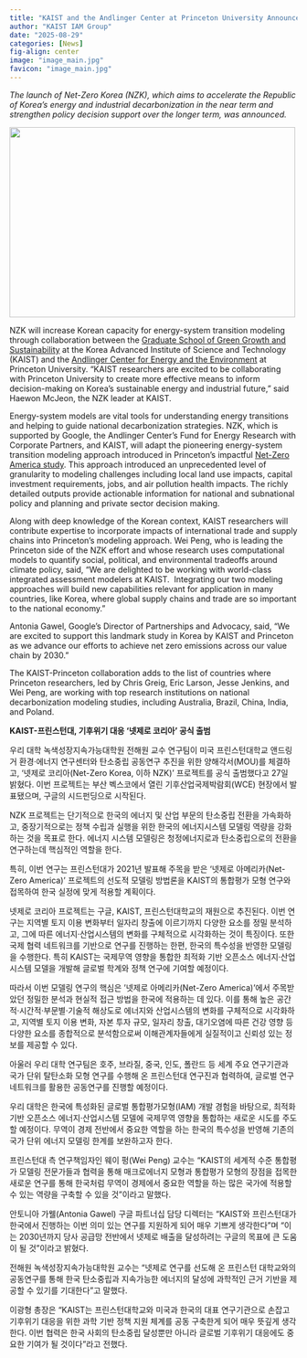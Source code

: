 ```yaml
---
title: "KAIST and the Andlinger Center at Princeton University Announce Net-Zero Korea Study to Accelerate Korea’s Energy Transition"
author: "KAIST IAM Group"
date: "2025-08-29"
categories: [News]
fig-align: center
image: "image_main.jpg"
favicon: "image_main.jpg"
---
```


*The launch of Net-Zero Korea (NZK), which aims to accelerate the Republic of Korea’s energy and industrial decarbonization in the near term and strengthen policy decision support over the longer term, was announced.*

![](image_main.jpg){fig-align="center" width="500" height="333"}

NZK will increase Korean capacity for energy-system transition modeling through collaboration between the [Graduate School of Green Growth and Sustainability](https://gggs.kaist.ac.kr/english) at the Korea Advanced Institute of Science and Technology (KAIST) and the [Andlinger Center for Energy and the Environment](https://acee.princeton.edu/) at Princeton University. “KAIST researchers are excited to be collaborating with Princeton University to create more effective means to inform decision-making on Korea’s sustainable energy and industrial future,” said Haewon McJeon, the NZK leader at KAIST.

Energy-system models are vital tools for understanding energy transitions and helping to guide national decarbonization strategies. NZK, which is supported by Google, the Andlinger Center’s Fund for Energy Research with Corporate Partners, and KAIST, will adapt the pioneering energy-system transition modeling approach introduced in Princeton’s impactful [Net-Zero America study](https://netzeroamerica.princeton.edu/the-report). This approach introduced an unprecedented level of granularity to modeling challenges including local land use impacts, capital investment requirements, jobs, and air pollution health impacts. The richly detailed outputs provide actionable information for national and subnational policy and planning and private sector decision making. 

Along with deep knowledge of the Korean context, KAIST researchers will contribute expertise to incorporate impacts of international trade and supply chains into Princeton’s modeling approach. Wei Peng, who is leading the Princeton side of the NZK effort and whose research uses computational models to quantify social, political, and environmental tradeoffs around climate policy, said, “We are delighted to be working with world-class integrated assessment modelers at KAIST.  Integrating our two modeling approaches will build new capabilities relevant for application in many countries, like Korea, where global supply chains and trade are so important to the national economy.” 

Antonia Gawel, Google’s Director of Partnerships and Advocacy, said, “We are excited to support this landmark study in Korea by KAIST and Princeton as we advance our efforts to achieve net zero emissions across our value chain by 2030.”

The KAIST-Princeton collaboration adds to the list of countries where Princeton researchers, led by Chris Greig, Eric Larson, Jesse Jenkins, and Wei Peng, are working with top research institutions on national decarbonization modeling studies, including Australia, Brazil, China, India, and Poland. 

**KAIST-프린스턴대, 기후위기 대응 ‘넷제로 코리아’ 공식 출범​**

우리 대학 녹색성장지속가능대학원 전해원 교수 연구팀이 미국 프린스턴대학교 앤드링거 환경·에너지 연구센터와 탄소중립 공동연구 추진을 위한 양해각서(MOU)를 체결하고, ‘넷제로 코리아(Net-Zero Korea, 이하 NZK)’ 프로젝트를 공식 출범했다고 27일 밝혔다. 이번 프로젝트는 부산 벡스코에서 열린 기후산업국제박람회(WCE) 현장에서 발표됐으며, 구글의 시드펀딩으로 시작된다.

NZK 프로젝트는 단기적으로 한국의 에너지 및 산업 부문의 탄소중립 전환을 가속화하고, 중장기적으로는 정책 수립과 실행을 위한 한국의 에너지시스템 모델링 역량을 강화하는 것을 목표로 한다. 에너지 시스템 모델링은 청정에너지로과 탄소중립으로의 전환을 연구하는데 핵심적인 역할을 한다. 

특히, 이번 연구는 프린스턴대가 2021년 발표해 주목을 받은 ‘넷제로 아메리카(Net-Zero America)’ 프로젝트의 선도적 모델링 방법론을 KAIST의 통합평가 모형 연구와 접목하여 한국 실정에 맞게 적용할 계획이다.

넷제로 코리아 프로젝트는 구글, KAIST, 프린스턴대학교의 재원으로 추진된다. 이번 연구는 지역별 토지 이용 변화부터 일자리 창출에 이르기까지 다양한 요소를 정밀 분석하고, 그에 따른 에너지·산업시스템의 변화를 구체적으로 시각화하는 것이 특징이다. 또한 국제 협력 네트워크를 기반으로 연구를 진행하는 한편, 한국의 특수성을 반영한 모델링을 수행한다. 특히 KAIST는 국제무역 영향을 통합한 최적화 기반 오픈소스 에너지·산업시스템 모델을 개발해 글로벌 학계와 정책 연구에 기여할 예정이다. 

따라서 이번 모델링 연구의 핵심은 ‘넷제로 아메리카(Net-Zero America)’에서 주목받았던 정밀한 분석과 현실적 접근 방법을 한국에 적용하는 데 있다. 이를 통해 높은 공간적·시간적·부문별·기술적 해상도로 에너지와 산업시스템의 변화를 구체적으로 시각화하고, 지역별 토지 이용 변화, 자본 투자 규모, 일자리 창출, 대기오염에 따른 건강 영향 등 다양한 요소를 종합적으로 분석함으로써 이해관계자들에게 실질적이고 신뢰성 있는 정보를 제공할 수 있다.

아울러 우리 대학 연구팀은 호주, 브라질, 중국, 인도, 폴란드 등 세계 주요 연구기관과 국가 단위 탈탄소화 모형 연구를 수행해 온 프린스턴대 연구진과 협력하여, 글로벌 연구 네트워크를 활용한 공동연구를 진행할 예정이다. 

우리 대학은 한국에 특성화된 글로벌 통합평가모형(IAM) 개발 경험을 바탕으로, 최적화 기반 오픈소스 에너지·산업시스템 모델에 국제무역 영향을 통합하는 새로운 시도를 주도할 예정이다. 무역이 경제 전반에서 중요한 역할을 하는 한국의 특수성을 반영해 기존의 국가 단위 에너지 모델링 한계를 보완하고자 한다.

프린스턴대 측 연구책임자인 웨이 펑(Wei Peng) 교수는 "KAIST의 세계적 수준 통합평가 모델링 전문가들과 협력을 통해 매크로에너지 모형과 통합평가 모형의 장점을 접목한 새로운 연구를 통해 한국처럼 무역이 경제에서 중요한 역할을 하는 많은 국가에 적용할 수 있는 역량을 구축할 수 있을 것”이라고 말했다.

안토니아 가웰(Antonia Gawel) 구글 파트너십 담당 디렉터는 “KAIST와 프린스턴대가 한국에서 진행하는 이번 의미 있는 연구를 지원하게 되어 매우 기쁘게 생각한다”며 “이는 2030년까지 당사 공급망 전반에서 넷제로 배출을 달성하려는 구글의 목표에 큰 도움이 될 것”이라고 밝혔다. 

전해원 녹색성장지속가능대학원 교수는 “넷제로 연구를 선도해 온 프린스턴 대학교와의 공동연구를 통해 한국 탄소중립과 지속가능한 에너지의 달성에 과학적인 근거 기반을 제공할 수 있기를 기대한다”고 말했다. 

이광형 총장은 “KAIST는 프린스턴대학교와 미국과 한국의 대표 연구기관으로 손잡고 기후위기 대응을 위한 과학 기반 정책 지원 체계를 공동 구축한게 되어 매우 뜻깊게 생각한다. 이번 협력은 한국 사회의 탄소중립 달성뿐만 아니라 글로벌 기후위기 대응에도 중요한 기여가 될 것이다”라고 전했다.
